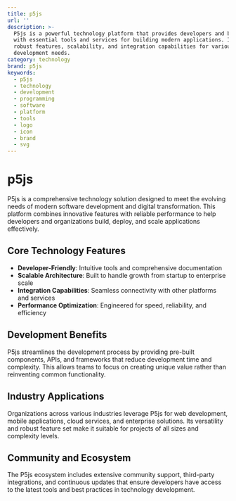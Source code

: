 ```yaml
---
title: p5js
url: ''
description: >-
  P5js is a powerful technology platform that provides developers and businesses
  with essential tools and services for building modern applications. It offers
  robust features, scalability, and integration capabilities for various
  development needs.
category: technology
brand: p5js
keywords:
  - p5js
  - technology
  - development
  - programming
  - software
  - platform
  - tools
  - logo
  - icon
  - brand
  - svg
---
```


# p5js

P5js is a comprehensive technology solution designed to meet the evolving needs of modern software development and digital transformation. This platform combines innovative features with reliable performance to help developers and organizations build, deploy, and scale applications effectively.

## Core Technology Features

- **Developer-Friendly**: Intuitive tools and comprehensive documentation
- **Scalable Architecture**: Built to handle growth from startup to enterprise scale
- **Integration Capabilities**: Seamless connectivity with other platforms and services
- **Performance Optimization**: Engineered for speed, reliability, and efficiency

## Development Benefits

P5js streamlines the development process by providing pre-built components, APIs, and frameworks that reduce development time and complexity. This allows teams to focus on creating unique value rather than reinventing common functionality.

## Industry Applications

Organizations across various industries leverage P5js for web development, mobile applications, cloud services, and enterprise solutions. Its versatility and robust feature set make it suitable for projects of all sizes and complexity levels.

## Community and Ecosystem

The P5js ecosystem includes extensive community support, third-party integrations, and continuous updates that ensure developers have access to the latest tools and best practices in technology development.
